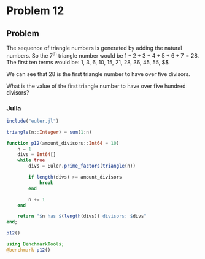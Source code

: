 # Problem 12 {.unnumbered}

::: {.callout-note icon=false}
## Problem

<p>The sequence of triangle numbers is generated by adding the natural numbers. So the $7$<sup>th</sup> triangle number would be $1 + 2 + 3 + 4 + 5 + 6 + 7 = 28$. The first ten terms would be:
1, 3, 6, 10, 15, 21, 28, 36, 45, 55, \dots$$</p>
<p>We can see that $28$ is the first triangle number to have over five divisors.</p>
<p>What is the value of the first triangle number to have over five hundred divisors?</p>

:::

### Julia

```julia
include("euler.jl")

triangle(n::Integer) = sum(1:n)

function p12(amount_divisors::Int64 = 10)
    n = 1
    divs = Int64[]
    while true 
        divs = Euler.prime_factors(triangle(n))

        if length(divs) >= amount_divisors
            break
        end

        n += 1
    end

    return "$n has $(length(divs)) divisors: $divs"
end;

p12()
```

```julia
using BenchmarkTools;
@benchmark p12()
```